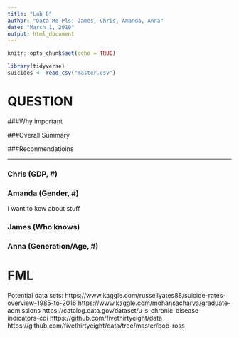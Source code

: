 ```yaml
---
title: "Lab 8"
author: "Data Me Pls: James, Chris, Amanda, Anna"
date: "March 1, 2019"
output: html_document
---
```


```r
knitr::opts_chunk$set(echo = TRUE)

library(tidyverse)
suicides <- read_csv("master.csv")

```
# QUESTION

###Why important

###Overall Summary

###Reconmendatioins

---

### Chris (GDP, #)

### Amanda (Gender, #)
I want to kow about stuff

### James (Who knows)

### Anna (Generation/Age, #)




# FML
Potential data sets:
https://www.kaggle.com/russellyates88/suicide-rates-overview-1985-to-2016
https://www.kaggle.com/mohansacharya/graduate-admissions
https://catalog.data.gov/dataset/u-s-chronic-disease-indicators-cdi
https://github.com/fivethirtyeight/data
https://github.com/fivethirtyeight/data/tree/master/bob-ross 